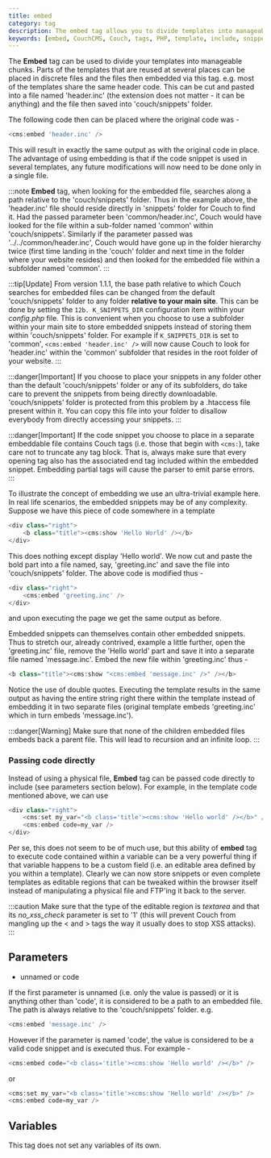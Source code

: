 ```yaml
---
title: embed
category: tag
description: The embed tag allows you to divide templates into manageable chunks by embedding reusable code snippets from separate files.
keywords: [embed, CouchCMS, Couch, tags, PHP, template, include, snippets]
---
```


The **Embed** tag can be used to divide your templates into manageable chunks.
Parts of the templates that are reused at several places can be placed in discrete files and the files then embedded via this tag.
e.g. most of the templates share the same header code. This can be cut and pasted into a file named 'header.inc' (the extension does not matter - it can be anything) and the file then saved into 'couch/snippets' folder.

The following code then can be placed where the original code was -

```php
<cms:embed 'header.inc' />
```

This will result in exactly the same output as with the original code in place.
The advantage of using embedding is that if the code snippet is used in several templates, any future modifications will now need to be done only in a single file.

:::note
**Embed** tag, when looking for the embedded file, searches along a path relative to the 'couch/snippets' folder. Thus in the example above, the 'header.inc' file should reside directly in 'snippets' folder for Couch to find it. Had the passed parameter been 'common/header.inc', Couch would have looked for the file within a sub-folder named 'common' within 'couch/snippets'. Similarly if the parameter passed was '../../common/header.inc', Couch would have gone up in the folder hierarchy twice (first time landing in the 'couch' folder and next time in the folder where your website resides) and then looked for the embedded file within a subfolder named 'common'.
:::

:::tip[Update]
From version 1.1.1, the base path relative to which Couch searches for embedded files can be changed from the default 'couch/snippets' folder to any folder **relative to your main site**. This can be done by setting the `12b. K_SNIPPETS_DIR` configuration item within your _config.php_ file.
This is convenient when you choose to use a subfolder within your main site to store embedded snippets instead of storing them within 'couch/snippets' folder. For example if `K_SNIPPETS_DIR` is set to 'common', `<cms:embed 'header.inc' />` will now cause Couch to look for 'header.inc' within the 'common' subfolder that resides in the root folder of your website.
:::

:::danger[Important]
If you choose to place your snippets in any folder other than the default 'couch/snippets' folder or any of its subfolders, do take care to prevent the snippets from being directly downloadable. 'couch/snippets' folder is protected from this problem by a .htaccess file present within it. You can copy this file into your folder to disallow everybody from directly accessing your snippets.
:::

:::danger[Important]
If the code snippet you choose to place in a separate embeddable file contains Couch tags (i.e. those that begin with `<cms:`), take care not to truncate any tag block. That is, always make sure that every opening tag also has the associated end tag included within the embedded snippet. Embedding partial tags will cause the parser to emit parse errors.
:::

To illustrate the concept of embedding we use an ultra-trivial example here. In real life scenarios, the embedded snippets may be of any complexity. Suppose we have this piece of code somewhere in a template

```php
<div class="right">
    <b class="title"><cms:show 'Hello World' /></b>
</div>
```

This does nothing except display 'Hello world'. We now cut and paste the bold part into a file named, say, 'greeting.inc' and save the file into 'couch/snippets' folder. The above code is modified thus -

```php
<div class="right">
    <cms:embed 'greeting.inc' />
</div>
```

and upon executing the page we get the same output as before.

Embedded snippets can themselves contain other embedded snippets. Thus to stretch our, already contrived, example a little further, open the 'greeting.inc' file, remove the 'Hello world' part and save it into a separate file named 'message.inc'. Embed the new file within 'greeting.inc' thus -

```php
<b class="title"><cms:show "<cms:embed 'message.inc' />" /></b>
```

Notice the use of double quotes. Executing the template results in the same output as having the entire string right there within the template instead of embedding it in two separate files (original template embeds 'greeting.inc' which in turn embeds 'message.inc').

:::danger[Warning]
Make sure that none of the children embedded files embeds back a parent file. This will lead to recursion and an infinite loop.
:::

### Passing code directly

Instead of using a physical file, **Embed** tag can be passed code directly to include (see parameters section below).
For example, in the template code mentioned above, we can use

```php
<div class="right">
    <cms:set my_var="<b class='title'><cms:show 'Hello world' /></b>" />
    <cms:embed code=my_var />
</div>
```

Per se, this does not seem to be of much use, but this ability of **embed** tag to execute code contained within a variable can be a very powerful thing if that variable happens to be a custom field (i.e. an editable area defined by you within a template).
Clearly we can now store snippets or even complete templates as editable regions that can be tweaked within the browser itself instead of manipulating a physical file and FTP'ing it back to the server.

:::caution
Make sure that the type of the editable region is _textarea_ and that its *no_xss_check* parameter is set to '1' (this will prevent Couch from mangling up the < and > tags the way it usually does to stop XSS attacks).
:::

## Parameters

*   unnamed or code

If the first parameter is unnamed (i.e. only the value is passed) or it is anything other than 'code', it is considered to be a path to an embedded file. The path is always relative to the 'couch/snippets' folder. e.g.

```php
<cms:embed 'message.inc' />
```

However if the parameter is named 'code', the value is considered to be a valid code snippet and is executed thus.
For example -

```php
<cms:embed code="<b class='title'><cms:show 'Hello world' /></b>" />
```

or

```php
<cms:set my_var="<b class='title'><cms:show 'Hello world' /></b>" />
<cms:embed code=my_var />
```

## Variables

This tag does not set any variables of its own.